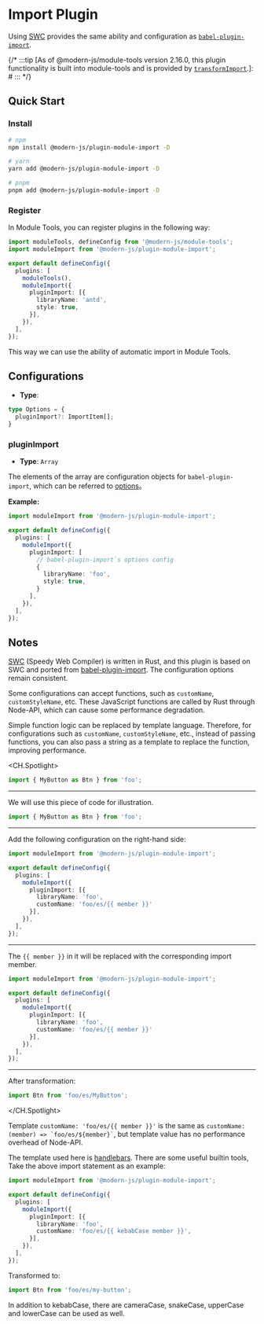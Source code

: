 # Import Plugin

Using [SWC](https://swc.rs/) provides the same ability and configuration as [`babel-plugin-import`](https://github.com/umijs/babel-plugin-import).

{/*
:::tip
[As of @modern-js/module-tools version 2.16.0, this plugin functionality is built into module-tools and is provided by [`transformImport`](api/config/build-config.html#transformimport).]: #
:::
*/}

## Quick Start

### Install

```bash
# npm
npm install @modern-js/plugin-module-import -D

# yarn
yarn add @modern-js/plugin-module-import -D

# pnpm
pnpm add @modern-js/plugin-module-import -D
```

### Register

In Module Tools, you can register plugins in the following way:

```ts
import moduleTools, defineConfig from '@modern-js/module-tools';
import moduleImport from '@modern-js/plugin-module-import';

export default defineConfig({
  plugins: [
    moduleTools(),
    moduleImport({
      pluginImport: [{
        libraryName: 'antd',
        style: true,
      }],
    }),
  ],
});
```

This way we can use the ability of automatic import in Module Tools.

## Configurations

* **Type**:

```ts
type Options = {
  pluginImport?: ImportItem[];
}
```

### pluginImport

* **Type**: `Array`

The elements of the array are configuration objects for `babel-plugin-import`, which can be referred to [options](https://github.com/umijs/babel-plugin-import#options)。

**Example:**

```ts
import moduleImport from '@modern-js/plugin-module-import';

export default defineConfig({
  plugins: [
    moduleImport({
      pluginImport: [
        // babel-plugin-import`s options config
        {
          libraryName: 'foo',
          style: true,
        }
      ],
    }),
  ],
});
```

## Notes

[SWC](https://swc.rs/) (Speedy Web Compiler) is written in Rust, and this plugin is based on SWC and ported from [babel-plugin-import](https://github.com/umijs/babel-plugin-import). The configuration options remain consistent.

Some configurations can accept functions, such as `customName`, `customStyleName`, etc. These JavaScript functions are called by Rust through Node-API, which can cause some performance degradation.

Simple function logic can be replaced by template language. Therefore, for configurations such as `customName`, `customStyleName`, etc., instead of passing functions, you can also pass a string as a template to replace the function, improving performance.

<CH.Spotlight>

```ts
import { MyButton as Btn } from 'foo';
```

---

We will use this piece of code for illustration.

```ts
import { MyButton as Btn } from 'foo';
```

---

Add the following configuration on the right-hand side:


```ts
import moduleImport from '@modern-js/plugin-module-import';

export default defineConfig({
  plugins: [
    moduleImport({
      pluginImport: [{
        libraryName: 'foo',
        customName: 'foo/es/{{ member }}'
      }],
    }),
  ],
});
```

---

The `{{ member }}` in it will be replaced with the corresponding import member.

```ts focus=8:8
import moduleImport from '@modern-js/plugin-module-import';

export default defineConfig({
  plugins: [
    moduleImport({
      pluginImport: [{
        libraryName: 'foo',
        customName: 'foo/es/{{ member }}'
      }],
    }),
  ],
});
```


---
After transformation:

```ts
import Btn from 'foo/es/MyButton';
```

</CH.Spotlight>


Template `customName: 'foo/es/{{ member }}'` is the same as `` customName: (member) => `foo/es/${member}` ``, but template value has no performance overhead of Node-API.

The template used here is [handlebars](https://handlebarsjs.com). There are some useful builtin tools, Take the above import statement as an example:


```ts focus=8:8
import moduleImport from '@modern-js/plugin-module-import';

export default defineConfig({
  plugins: [
    moduleImport({
      pluginImport: [{
        libraryName: 'foo',
        customName: 'foo/es/{{ kebabCase member }}',
      }],
    }),
  ],
});
```

Transformed to:

```ts
import Btn from 'foo/es/my-button';
```

In addition to kebabCase, there are cameraCase, snakeCase, upperCase and lowerCase can be used as well.
